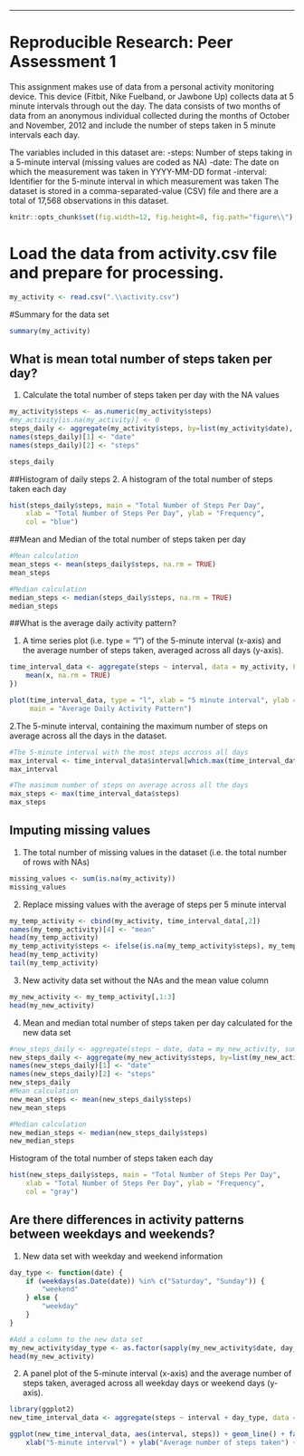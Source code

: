---
Reproducible Research: Peer Assessment 1
======================================================
This assignment makes use of data from a personal activity monitoring device. This device (Fitbit, Nike Fuelband, or 
Jawbone Up) collects data at 5 minute intervals through out the day. The data consists of two months of data from 
an anonymous individual collected during the months of October and November, 2012 and include the number of steps 
taken in 5 minute intervals each day.

The variables included in this dataset are:
-steps: Number of steps taking in a 5-minute interval (missing values are coded as NA)
-date: The date on which the measurement was taken in YYYY-MM-DD format
-interval: Identifier for the 5-minute interval in which measurement was taken
The dataset is stored in a comma-separated-value (CSV) file and there are a total of 17,568 observations in this dataset.
```{r global_options, include=FALSE}
knitr::opts_chunk$set(fig.width=12, fig.height=8, fig.path="figure\\")
```

# Load the data from activity.csv file and prepare for processing. 
```{r}
my_activity <- read.csv(".\\activity.csv")
```

#Summary for the data set

```{r}
summary(my_activity)
```

## What is mean total number of steps taken per day?
1. Calculate the total number of steps taken per day with the NA values

```{r}
my_activity$steps <- as.numeric(my_activity$steps)
#my_activity[is.na(my_activity)] <- 0
steps_daily <- aggregate(my_activity$steps, by=list(my_activity$date), sum)
names(steps_daily)[1] <- "date"
names(steps_daily)[2] <- "steps"

steps_daily
```

##Histogram of daily steps
2. A histogram of the total number of steps taken each day

```{r Total_Steps}
hist(steps_daily$steps, main = "Total Number of Steps Per Day", 
    xlab = "Total Number of Steps Per Day", ylab = "Frequency", 
    col = "blue")
```

##Mean and Median of the total number of steps taken per day

```{r}
#Mean calculation
mean_steps <- mean(steps_daily$steps, na.rm = TRUE)
mean_steps

#Median calculation
median_steps <- median(steps_daily$steps, na.rm = TRUE)
median_steps
```

##What is the average daily activity pattern?

1. A time series plot (i.e. type = "l") of the 5-minute interval (x-axis) and the average number of steps taken, 
averaged across all days (y-axis).

```{r Daily_Average}
time_interval_data <- aggregate(steps ~ interval, data = my_activity, FUN = function(x) {
    mean(x, na.rm = TRUE)
})

plot(time_interval_data, type = "l", xlab = "5 minute interval", ylab = "Average number of steps taken across all days", 
     main = "Average Daily Activity Pattern")

```

2.The 5-minute interval, containing the maximum number of steps on average across all the days in the dataset.

```{r}
#The 5-minute interval with the most steps accross all days
max_interval <- time_interval_data$interval[which.max(time_interval_data$steps)]
max_interval

#The masimum number of steps on average across all the days
max_steps <- max(time_interval_data$steps)
max_steps
```
## Imputing missing values
1. The total number of missing values in the dataset (i.e. the total number of rows with NAs)

```{r}
missing_values <- sum(is.na(my_activity))
missing_values
```
2. Replace missing values with the average of steps per 5 minute interval
```{r}
my_temp_activity <- cbind(my_activity, time_interval_data[,2])
names(my_temp_activity)[4] <- "mean"
head(my_temp_activity)
my_temp_activity$steps <- ifelse(is.na(my_temp_activity$steps), my_temp_activity$mean, my_temp_activity$steps)
head(my_temp_activity)
tail(my_temp_activity)
```

3. New activity data set without the NAs and the mean value column
```{r}
my_new_activity <- my_temp_activity[,1:3]
head(my_new_activity)
```
4. Mean and median total number of steps taken per day calculated for the new data set
```{r}
#new_steps_daily <- aggregate(steps ~ date, data = my_new_activity, sum)
new_steps_daily <- aggregate(my_new_activity$steps, by=list(my_new_activity$date), FUN=sum)
names(new_steps_daily)[1] <- "date"
names(new_steps_daily)[2] <- "steps"
new_steps_daily
#Mean calculation
new_mean_steps <- mean(new_steps_daily$steps)
new_mean_steps

#Median calculation
new_median_steps <- median(new_steps_daily$steps)
new_median_steps
```
Histogram of the total number of steps taken each day

```{r Total Steps 2}
hist(new_steps_daily$steps, main = "Total Number of Steps Per Day", 
    xlab = "Total Number of Steps Per Day", ylab = "Frequency", 
    col = "gray")
```

## Are there differences in activity patterns between weekdays and weekends?
1. New data set with weekday and weekend information

```{r}
day_type <- function(date) {
    if (weekdays(as.Date(date)) %in% c("Saturday", "Sunday")) {
        "weekend"
    } else {
        "weekday"
    }
}

#Add a column to the new data set
my_new_activity$day_type <- as.factor(sapply(my_new_activity$date, day_type))
head(my_new_activity)
```
2. A panel plot of the 5-minute interval (x-axis) and the average number of steps taken, averaged across all weekday days or weekend days (y-axis).

```{r Weekend-Weekday}
library(ggplot2)
new_time_interval_data <- aggregate(steps ~ interval + day_type, data = my_new_activity, mean)

ggplot(new_time_interval_data, aes(interval, steps)) + geom_line() + facet_grid(. ~ day_type ) + 
    xlab("5-minute interval") + ylab("Average number of steps taken") + ggtitle("Average Daily Activity Pattern")
```
